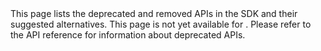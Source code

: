 
<PlatformWrapper platform="ios, macos">
This page lists the deprecated and removed APIs in the SDK and their suggested alternatives.
</PlatformWrapper>

<Android />
<IOS />
<MacOS />

<PlatformWrapper notAllowed="android, ios, macos">
This page is not yet available for <Vpl k="NAME" /> <Vpd k="SDK" />. Please refer to the API reference for information about deprecated APIs.
</PlatformWrapper>